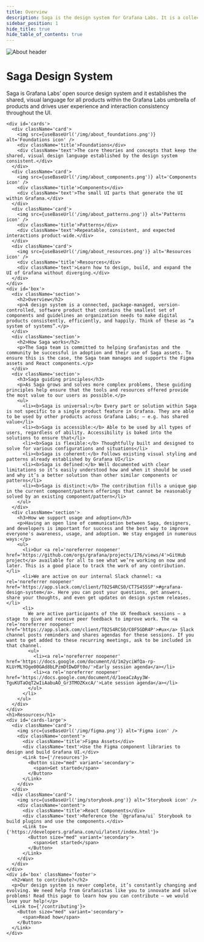 ```yaml
---
title: Overview
description: Saga is the design system for Grafana Labs. It is a collection of styles, components, and guidelines used for creating consistent interfaces and experiences.
sidebar_position: 1
hide_title: true
hide_table_of_contents: true
---
```



<div id='about'>
  <img src={useBaseUrl('/img/about_header.png')} alt='About header' />
 
  <div id='content'> 
    <h1>Saga Design System</h1>
    <p>Saga is Grafana Labs’ open source design system and it establishes the shared, visual language for all products within the Grafana Labs umbrella of products and drives user experience and interaction consistency throughout the UI.</p>
  
    <div id='cards'>
      <div className='card'>
        <img src={useBaseUrl('/img/about_foundations.png')} alt='Foundations icon' />
        <div className='title'>Foundations</div>
        <div className='text'>The core theories and concepts that keep the shared, visual design language established by the design system consistent.</div>
      </div>
      <div className='card'>
        <img src={useBaseUrl('/img/about_components.png')} alt='Components icon' />
        <div className='title'>Components</div>
        <div className='text'>The small UI parts that generate the UI within Grafana.</div>
      </div>
      <div className='card'>
        <img src={useBaseUrl('/img/about_patterns.png')} alt='Patterns icon' />
        <div className='title'>Patterns</div>
        <div className='text'>Repeatable, consistent, and expected interactions product-wide.</div>
      </div>
      <div className='card'>
        <img src={useBaseUrl('/img/about_resources.png')} alt='Resources icon' />
        <div className='title'>Resources</div>
        <div className='text'>Learn how to design, build, and expand the UI of Grafana without diverging.</div>
      </div>
    </div>
    <div id='box'>
      <div className='section'>
        <h2>Overview</h2>
        <p>A design system is a connected, package-managed, version-controlled, software product that contains the smallest set of components and guidelines an organization needs to make digital products consistently, efficiently, and happily. Think of these as “a system of systems”.</p>
      </div>
      <div className='section'>
        <h2>How Saga works</h2>
        <p>The Saga team is committed to helping Grafanistas and the community be successful in adoption and their use of Saga assets. To ensure this is the case, the Saga team manages and supports the Figma assets and React components.</p>
      </div>
      <div className='section'>
        <h3>Saga guiding principles</h3>
        <p>As Saga grows and solves more complex problems, these guiding principles help ensure that the tools and resources offered provide the most value to our users as possible.</p>
        <ul>
          <li><b>Saga is universal:</b> Every part or solution within Saga is not specific to a single product feature in Grafana. They are able to be used by other products across Grafana Labs; — e.g. has shared value</li>
          <li><b>Saga is accessible:</b> Able to be used by all types of users, regardless of ability. Accessibility is baked into the solutions to ensure that</li>
          <li><b>Saga is flexible:</b> Thoughtfully built and designed to solve for various configurations and situations</li>
          <li><b>Saga is coherent:</b> Follows existing visual styling and patterns already established by Grafana UI</li>
          <li><b>Saga is defined:</b> Well documented with clear limitations so it’s easily understood how and when it should be used and why it’s a better solution than other similar components or patterns</li>
          <li><b>Saga is distinct:</b> The contribution fills a unique gap in the current component/pattern offerings that cannot be reasonably solved by an existing component/pattern</li>
        </ul>
      </div>
      <div className='section'>
        <h3>How we support usage and adoption</h3>
        <p>Having an open line of communication between Saga, designers, and developers is important for success and the best way to improve everyone's awareness, usage, and adoption. We stay engaged in numerous ways:</p>
        <ul>
          <li>Our <a rel='noreferrer noopener' href='https://github.com/orgs/grafana/projects/176/views/4'>GitHub project</a> available for all to see what we’re working on now and later. This is a good place to track the work of any contribution.</li>
          <li>We are active on our internal Slack channel: <a rel='noreferrer noopener' href='https://app.slack.com/client/T02S4RCS0/CT7S455SP'>#grafana-design-system</a>. Here you can post your questions, get answers, share your thoughts, and even get updates on design system releases.</li>
          <li>
            We are active participants of the UX feedback sessions — a stage to give and receive peer feedback to improve work. The <a rel='noreferrer noopener' href='https://app.slack.com/client/T02S4RCS0/C0F5GDR4P'>#ux</a> Slack channel posts reminders and shares agendas for these sessions. If you want to get added to these recurring meetings, ask to be included in that channel.
            <ul>
              <li><a rel='noreferrer noopener' href='https://docs.google.com/document/d/1m2yciWfQa-rp-KLUrMLYOge00GAd8bLPzmDtDwDFt0o/'>Early session agenda</a></li>
              <li><a rel='noreferrer noopener' href='https://docs.google.com/document/d/1oeaCzAyy3W-TguKUTaOqT2wIiAabuAO_Gr3TMOZKxcA/'>Late session agenda</a></li>
            </ul>
          </li>
        </ul>
      </div>
    </div>
    <h1>Resources</h1>
    <div id='cards-large'>
      <div className='card'>
        <img src={useBaseUrl('/img/figma.png')} alt='Figma icon' />
        <div className='content'>
          <div className='title'>Figma Assets</div>
          <div className='text'>Use the Figma component libraries to design and build Grafana UI.</div>
          <Link to={'/resources'}>
            <Button size="med" variant='secondary'>
              <span>Get started</span>
            </Button>
          </Link>
        </div>
      </div>
      <div className='card'>
        <img src={useBaseUrl('img/storybook.png')} alt='Storybook icon' />
        <div className='content'>
          <div className='title'>React Components</div>
          <div className='text'>Reference the `@grafana/ui` Storybook to build plugins and use the components.</div>
          <Link to={'https://developers.grafana.com/ui/latest/index.html'}>
            <Button size="med" variant='secondary'>
              <span>Get started</span>
            </Button>
          </Link>
        </div>
      </div>
    </div>
    <div id='box' className='footer'>
      <h2>Want to contribute?</h2>
      <p>Our design system is never complete, it’s constantly changing and evolving. We need help from Grafanistas like you to innovate and solve problems! Read this page to learn how you can contribute — we would love your help!</p>
      <Link to={'/contributing'}>
        <Button size="med" variant='secondary'>
          <span>Read how</span>
        </Button>
      </Link>
    </div>

  </div>
</div>
